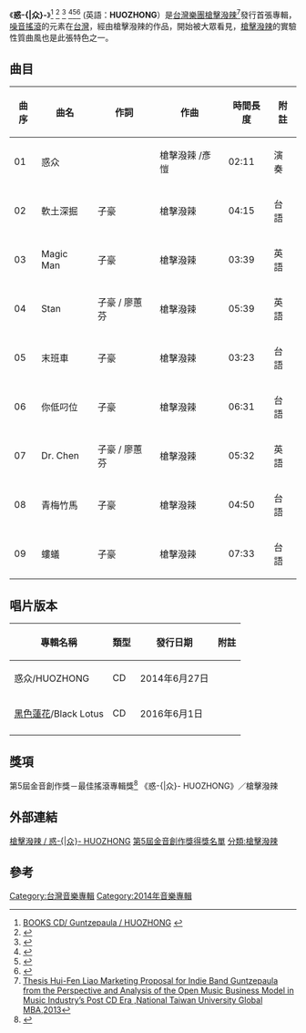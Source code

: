 {{expand|time=2015-11-16T13:15:40+00:00}}
{{noteTA
|T = zh-cn:惑众; zh-hk:惑众; zh-tw:惑众;
|1 = zh-cn:惑众; zh-hk:惑众; zh-tw:惑众;
|2 = zh-cn:惑众; zh-hk:惑众; zh-tw:惑众;
}}



{{Infobox Album
|  Name        = 惑众/HUOZHONG

|  Type        = [[專輯|專輯]]
|  Artist      = [[槍擊潑辣|槍擊潑辣]]
|  Released    = 2014年6月27日
|  Recorded    = 43分35秒
|  Genre       = [[另類搖滾|另類搖滾]]<br>[[噪音搖滾|噪音搖滾]]
|  Length      = 47分20秒
|  Label       = [[典選音樂|典選音樂]]（製作）[[種子音樂|種子音樂]](發行)
|  Producer    = [[Slater_C|Slater C]] & [[槍擊潑辣|槍擊潑辣]]
|  This album  = '''惑众/HUOZHONG''' <br />（2014.6.27.）
}}

《'''惑-{|众}-'''》<ref>[http://www.books.com.tw/exep/cdfile.php?item=0020179485 BOOKS CD/ Guntzepaula / HUOZHONG] {{webarchive|url=https://web.archive.org/web/20151117014742/http://www.books.com.tw/exep/cdfile.php?item=0020179485 |date=2015-11-17 }}</ref> 
<ref>{{Cite web |url=http://isrc.ncl.edu.tw/music_view.aspx?item=13590 |title=ISRC (International Standard Recording Code)HUOZHONG |access-date=2015-11-15 |archive-date=2015-11-17 |archive-url=https://web.archive.org/web/20151117020925/http://isrc.ncl.edu.tw/music_view.aspx?item=13590 |dead-url=no }}</ref>
<ref>{{Cite web |url=http://www.pchomeusa.com/product/P01C001V3OD/detail#detail |title=PC HOME USA Guntzepaula / HUOZHONG CD |access-date=2015-11-15 |archive-url=https://web.archive.org/web/20151117031632/http://www.pchomeusa.com/product/P01C001V3OD/detail#detail |archive-date=2015-11-17 |dead-url=yes }}</ref>
<ref>{{Cite web |url=http://www.discogs.com/%E6%A7%8D%E6%93%8A%E6%BD%91%E8%BE%A3-%E6%83%91%E4%BC%97/release/5934066 |title=Discogs Guntzepaula CD |access-date=2015-11-15 |archive-date=2021-02-23 |archive-url=https://web.archive.org/web/20210223134908/https://www.discogs.com/%E6%A7%8D%E6%93%8A%E6%BD%91%E8%BE%A3-%E6%83%91%E4%BC%97/release/5934066 |dead-url=no }}</ref><ref>{{Cite web |url=http://www.quick-china.com/music/detail/mc41490.html |title=Quick-China |access-date=2015-11-15 |archive-date=2016-03-04 |archive-url=https://web.archive.org/web/20160304000907/http://www.quick-china.com/music/detail/mc41490.html |dead-url=no }}</ref><ref>{{Cite web |url=http://shop.wwr.com.tw/cd/guntzepaula/guntzepaula-huozhong |title=White Wabbit Records Online music shop |access-date=2015-11-15 |archive-date=2016-03-04 |archive-url=https://web.archive.org/web/20160304104514/http://shop.wwr.com.tw/cd/guntzepaula/guntzepaula-huozhong |dead-url=no }}</ref>  (英語：'''HUOZHONG'''）是[[台灣樂團列表|台灣樂團]][[槍擊潑辣|槍擊潑辣]]<ref>[http://handle.ncl.edu.tw/11296/ndltd/00725974519392251233 Thesis Hui-Fen Liao Marketing Proposal for Indie Band Guntzepaula from the Perspective and Analysis of the Open Music Business Model in Music Industry’s Post CD Era ,National Taiwan University Global MBA,2013]</ref>發行首張專輯，[[噪音搖滾|噪音搖滾]]的元素在[[台灣|台灣]]，經由槍擊潑辣的作品，開始被大眾看見，[[槍擊潑辣|槍擊潑辣]]的實驗性質曲風也是此張特色之一。

==曲目==
{| class="wikitable"
! 曲序 !! 曲名 !! 作詞 !! 作曲 !! 時間長度 !! 附註
|-
| 01 || 惑众 ||  || 槍擊潑辣 /彥愷 || 02:11 || 演奏
|-
| 02 || 軟土深掘 || 子豪 || 槍擊潑辣 || 04:15 || 台語
|-
| 03 || Magic Man || 子豪 || 槍擊潑辣 || 03:39 || 英語
|-
| 04 || Stan || 子豪 / 廖蕙芬 || 槍擊潑辣 || 05:39 || 英語
|-
| 05 || 末班車 || 子豪 || 槍擊潑辣 || 03:23 || 台語
|-
| 06 || 你低叼位 || 子豪 || 槍擊潑辣 || 06:31 || 台語
|-
| 07 || Dr. Chen  || 子豪 / 廖蕙芬 || 槍擊潑辣 || 05:32 || 英語
|-
| 08 || 青梅竹馬 || 子豪 || 槍擊潑辣 || 04:50 || 台語
|-
| 09 || 螻蟻 || 子豪 || 槍擊潑辣 || 07:33 || 台語
|}

==唱片版本==
{| class="wikitable"
! 專輯名稱
! 類型
! 發行日期
! 附註
|-
| 惑众/HUOZHONG
| CD
| 2014年6月27日
| 
|-
| [[黑色蓮花|黑色蓮花]]/Black Lotus
| CD
| 2016年6月1日
| 
|-
|}

== 獎項 ==
第5屆金音創作獎－最佳搖滾專輯獎<ref>{{Cite web |url=http://gima5th.nv.com.tw/finalist.php |title=Liberty Times Net 5th 2014 Golden Indie Music Awards Final list |access-date=2015-11-15 |archive-url=https://web.archive.org/web/20141215210444/http://gima5th.nv.com.tw/finalist.php |archive-date=2014-12-15 |dead-url=yes }}</ref> 《惑-{|众}- HUOZHONG》／槍擊潑辣 

== 外部連結 ==
{{ReflistH}}[https://web.archive.org/web/20151117014742/http://www.books.com.tw/exep/cdfile.php?item=0020179485 槍擊潑辣 / 惑-{|众}- HUOZHONG]
[https://web.archive.org/web/20151117025257/https://www.bamid.gov.tw/files/16-1000-2139.php 第5屆金音創作獎得獎名單]
{{ReflistF}}
[[分類:槍擊潑辣|分類:槍擊潑辣]]
[[Category:台灣音樂專輯|Category:台灣音樂專輯]]
[[Category:2014年音樂專輯|Category:2014年音樂專輯]]

==參考==